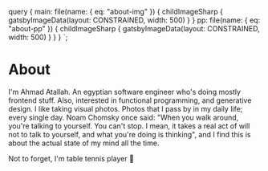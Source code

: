 

  query {
    main: file(name: { eq: "about-img" }) {
      childImageSharp {
        gatsbyImageData(layout: CONSTRAINED, width: 500)
      }
    }
    pp: file(name: { eq: "about-pp" }) {
      childImageSharp {
        gatsbyImageData(layout: CONSTRAINED, width: 500)
      }
    }
  }
`;

# About

<SEO title="About" />
<GatsbyImage image={props.data.main.childImageSharp.gatsbyImageData} />

I&apos;m Ahmad Atallah. An egyptian software engineer who&apos;s
doing mostly frontend stuff. Also, interested in functional
programming, and generative design. I like taking visual photos. Photos
that I pass by in my daily life; every single day. Noam Chomsky once
said: &quot;When you walk around, you&apos;re talking to yourself.
You can&apos;t stop. I mean, it takes a real act of will not to talk
to yourself, and what you&apos;re doing is thinking&quot;, and I
find this is about the actual state of my mind all the time.

<GatsbyImage image={props.data.pp.childImageSharp.gatsbyImageData} />

Not to forget, I'm table tennis player &#x1F3D3;
